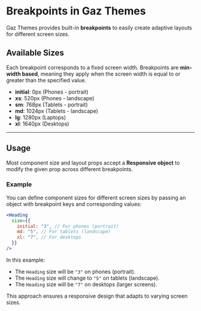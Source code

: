 # Breakpoints in Gaz Themes

Gaz Themes provides built-in **breakpoints** to easily create adaptive layouts for different screen sizes.

## Available Sizes

Each breakpoint corresponds to a fixed screen width. Breakpoints are **min-width based**, meaning they apply when the screen width is equal to or greater than the specified value.

- **initial**: 0px (Phones - portrait)
- **xs**: 520px (Phones - landscape)
- **sm**: 768px (Tablets - portrait)
- **md**: 1024px (Tablets - landscape)
- **lg**: 1280px (Laptops)
- **xl**: 1640px (Desktops)

---

## Usage

Most component size and layout props accept a **Responsive object** to modify the given prop across different breakpoints.

### Example

You can define component sizes for different screen sizes by passing an object with breakpoint keys and corresponding values:

```jsx
<Heading
  size={{
    initial: "3", // For phones (portrait)
    md: "5", // For tablets (landscape)
    xl: "7", // For desktops
  }}
/>
```

In this example:

- The `Heading` size will be `"3"` on phones (portrait).
- The `Heading` size will change to `"5"` on tablets (landscape).
- The `Heading` size will be `"7"` on desktops (larger screens).

This approach ensures a responsive design that adapts to varying screen sizes.
